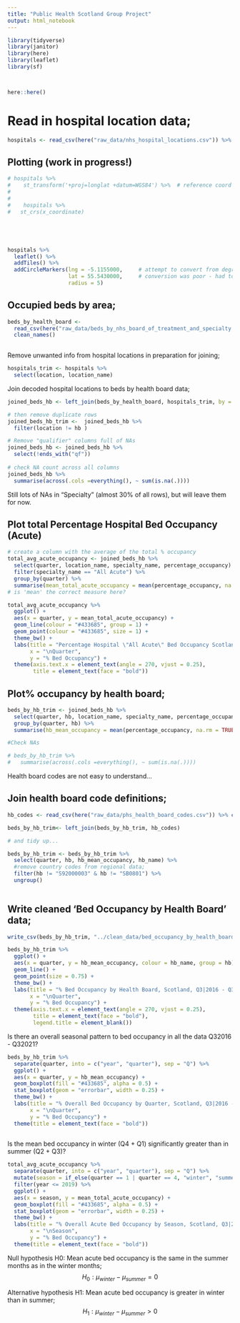 ```yaml
---
title: "Public Health Scotland Group Project"
output: html_notebook
---
```


```r
library(tidyverse)
library(janitor)
library(here)
library(leaflet)
library(sf)



here::here()
```

# Read in hospital location data;

```r
hospitals <- read_csv(here("raw_data/nhs_hospital_locations.csv")) %>% clean_names()
```
## Plotting (work in progress!)
```r
# hospitals %>% 
#    st_transform('+proj=longlat +datum=WGS84') %>%  # reference coord structure from espg.io
# 
#   
#    hospitals %>% 
#   st_crs(x_coordinate)





hospitals %>% 
  leaflet() %>% 
  addTiles() %>% 
  addCircleMarkers(lng = -5.1155000,     # attempt to convert from degrees to lat/long
                   lat = 55.5430000,     # conversion was poor - had to adjust manually
                   radius = 5)
```



## Occupied beds by area;
```r
beds_by_health_board <- 
  read_csv(here("raw_data/beds_by_nhs_board_of_treatment_and_specialty.csv")) %>% 
  clean_names()
  
```

Remove unwanted info from hospital locations in preparation for joining;

```r
hospitals_trim <- hospitals %>% 
  select(location, location_name)

```

Join decoded hospital locations to beds by health board data;

```r
joined_beds_hb <- left_join(beds_by_health_board, hospitals_trim, by = "location")

# then remove duplicate rows
joined_beds_hb_trim <-  joined_beds_hb %>% 
  filter(location != hb )
```



```r
# Remove "qualifier" columns full of NAs
joined_beds_hb <- joined_beds_hb %>% 
  select(!ends_with("qf"))
  
# check NA count across all columns
joined_beds_hb %>% 
  summarise(across(.cols =everything(), ~ sum(is.na(.)))) 
```
Still lots of NAs in "Specialty" (almost 30% of all rows), but will leave them for now.

## Plot total Percentage Hospital Bed Occupancy (Acute)
```r
# create a column with the average of the total % occupancy
total_avg_acute_occupancy <- joined_beds_hb %>% 
  select(quarter, location_name, specialty_name, percentage_occupancy) %>% 
  filter(specialty_name == "All Acute") %>% 
  group_by(quarter) %>% 
  summarise(mean_total_acute_occupancy = mean(percentage_occupancy, na.rm = TRUE)) 
# is 'mean' the correct measure here?

```



```r
total_avg_acute_occupancy %>% 
  ggplot() +
  aes(x = quarter, y = mean_total_acute_occupancy) +
  geom_line(colour = "#433685", group = 1) +
  geom_point(colour = "#433685", size = 1) +
  theme_bw() +
  labs(title = "Percentage Hospital \"All Acute\" Bed Occupancy Scotland, Q3|2016 - Q3|2021",
       x = "\nQuarter",
       y = "% Bed Occupancy") +
  theme(axis.text.x = element_text(angle = 270, vjust = 0.25),
        title = element_text(face = "bold"))
```

## Plot% occupancy by health board;

```r
beds_by_hb_trim <- joined_beds_hb %>% 
  select(quarter, hb, location_name, specialty_name, percentage_occupancy) %>% 
  group_by(quarter, hb) %>% 
  summarise(hb_mean_occupancy = mean(percentage_occupancy, na.rm = TRUE))

#Check NAs

# beds_by_hb_trim %>% 
#   summarise(across(.cols =everything(), ~ sum(is.na(.)))) 


```

Health board codes are not easy to understand...

## Join health board code definitions;

```r
hb_codes <- read_csv(here("raw_data/phs_health_board_codes.csv")) %>% clean_names()
```


```r
beds_by_hb_trim<- left_join(beds_by_hb_trim, hb_codes)

# and tidy up...

beds_by_hb_trim <- beds_by_hb_trim %>% 
  select(quarter, hb, hb_mean_occupancy, hb_name) %>% 
  #remove country codes from regional data;
  filter(hb != "S92000003" & hb != "SB0801") %>% 
  ungroup()
  

```


## Write cleaned 'Bed Occupancy by Health Board' data;
```r
write_csv(beds_by_hb_trim, "../clean_data/bed_occupancy_by_health_board_clean.csv")
```


```r
beds_by_hb_trim %>%
  ggplot() +
  aes(x = quarter, y = hb_mean_occupancy, colour = hb_name, group = hb) +
  geom_line() +
  geom_point(size = 0.75) +
  theme_bw() +
  labs(title = "% Bed Occupancy by Health Board, Scotland, Q3|2016 - Q3|2021",
       x = "\nQuarter",
       y = "% Bed Occupancy") +
  theme(axis.text.x = element_text(angle = 270, vjust = 0.25),
        title = element_text(face = "bold"),
        legend.title = element_blank())

```

Is there an overall seasonal pattern to bed occupancy in all the data Q32016 - Q32021?

```r
beds_by_hb_trim %>% 
  separate(quarter, into = c("year", "quarter"), sep = "Q") %>% 
  ggplot() +
  aes(x = quarter, y = hb_mean_occupancy) +
  geom_boxplot(fill = "#433685", alpha = 0.5) +
  stat_boxplot(geom = "errorbar", width = 0.25) +
  theme_bw() +
  labs(title = "% Overall Bed Occupancy by Quarter, Scotland, Q3|2016 - Q3|2021",
       x = "\nQuarter",
       y = "% Bed Occupancy") +
  theme(title = element_text(face = "bold"))
  
```

Is the mean bed occupancy in winter (Q4 + Q1) significantly greater than in summer (Q2 + Q3)?

```r
total_avg_acute_occupancy %>% 
  separate(quarter, into = c("year", "quarter"), sep = "Q") %>% 
  mutate(season = if_else(quarter == 1 | quarter == 4, "winter", "summer"), .after = "quarter") %>% 
  filter(year <= 2019) %>% 
  ggplot() +
  aes(x = season, y = mean_total_acute_occupancy) +
  geom_boxplot(fill = "#433685", alpha = 0.5) +
  stat_boxplot(geom = "errorbar", width = 0.25) +
  theme_bw() +
  labs(title = "% Overall Acute Bed Occupancy by Season, Scotland, Q3|2016 - Q4|2019",
       x = "\nSeason",
       y = "% Bed Occupancy") +
  theme(title = element_text(face = "bold"))
```

Null hypothesis H0: Mean acute bed occupancy is the same in the summer months as 
in the winter months;
$$
H_0: μ_{winter} − μ_{summer} = 0
$$

Alternative hypothesis H1: Mean acute bed occupancy is greater in winter than in 
summer;
$$
H_1: μ_{winter} − μ_{summer} > 0
$$


